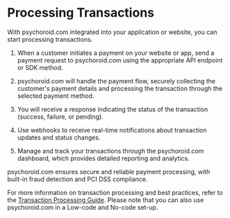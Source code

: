 # Processing Transactions

With psychoroid.com integrated into your application or website, you can start processing transactions.

1. When a customer initiates a payment on your website or app, send a payment request to psychoroid.com using the appropriate API endpoint or SDK method.

2. psychoroid.com will handle the payment flow, securely collecting the customer's payment details and processing the transaction through the selected payment method.

3. You will receive a response indicating the status of the transaction (success, failure, or pending).

4. Use webhooks to receive real-time notifications about transaction updates and status changes.

5. Manage and track your transactions through the psychoroid.com dashboard, which provides detailed reporting and analytics.

psychoroid.com ensures secure and reliable payment processing, with built-in fraud detection and PCI DSS compliance.

For more information on transaction processing and best practices, refer to the [Transaction Processing Guide](../transactions/overview). Please note that you can also use psychoroid.com in a Low-code and No-code set-up.
